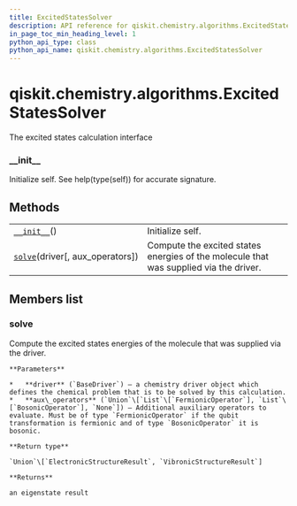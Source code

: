 ```yaml
---
title: ExcitedStatesSolver
description: API reference for qiskit.chemistry.algorithms.ExcitedStatesSolver
in_page_toc_min_heading_level: 1
python_api_type: class
python_api_name: qiskit.chemistry.algorithms.ExcitedStatesSolver
---
```


# qiskit.chemistry.algorithms.ExcitedStatesSolver

<Class id="qiskit.chemistry.algorithms.ExcitedStatesSolver" isDedicatedPage={true} github="https://github.com/qiskit-community/qiskit-aqua/tree/stable/0.9/qiskit/chemistry/algorithms/excited_states_solvers/excited_states_solver.py" signature="ExcitedStatesSolver" modifiers="class">
  The excited states calculation interface

  ### \_\_init\_\_

  <Function id="qiskit.chemistry.algorithms.ExcitedStatesSolver.__init__" signature="__init__()">
    Initialize self. See help(type(self)) for accurate signature.
  </Function>

  ## Methods

  |                                                                                                                                                      |                                                                                       |
  | ---------------------------------------------------------------------------------------------------------------------------------------------------- | ------------------------------------------------------------------------------------- |
  | [`__init__`](#qiskit.chemistry.algorithms.ExcitedStatesSolver.__init__ "qiskit.chemistry.algorithms.ExcitedStatesSolver.__init__")()                 | Initialize self.                                                                      |
  | [`solve`](#qiskit.chemistry.algorithms.ExcitedStatesSolver.solve "qiskit.chemistry.algorithms.ExcitedStatesSolver.solve")(driver\[, aux\_operators]) | Compute the excited states energies of the molecule that was supplied via the driver. |

  ## Members list

  ### solve

  <Function id="qiskit.chemistry.algorithms.ExcitedStatesSolver.solve" signature="solve(driver, aux_operators=None)" modifiers="abstract">
    Compute the excited states energies of the molecule that was supplied via the driver.

    **Parameters**

    *   **driver** (`BaseDriver`) – a chemistry driver object which defines the chemical problem that is to be solved by this calculation.
    *   **aux\_operators** (`Union`\[`List`\[`FermionicOperator`], `List`\[`BosonicOperator`], `None`]) – Additional auxiliary operators to evaluate. Must be of type `FermionicOperator` if the qubit transformation is fermionic and of type `BosonicOperator` it is bosonic.

    **Return type**

    `Union`\[`ElectronicStructureResult`, `VibronicStructureResult`]

    **Returns**

    an eigenstate result
  </Function>
</Class>


